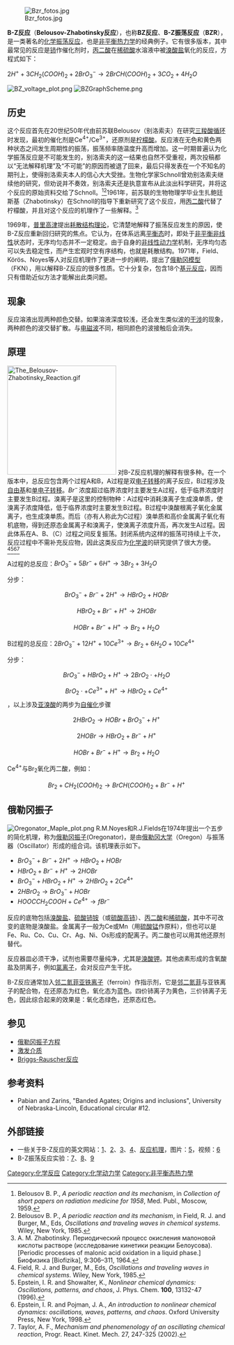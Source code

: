 [[File:Bzr_fotos.jpg|thumb]]

'''B-Z反应'''（'''Belousov-Zhabotinsky反应'''），也称'''BZ反应'''、'''B-Z振荡反应'''（'''BZR'''），是一类著名的[[化学振荡反应|化学振荡反应]]，也是[[非平衡态热力學|非平衡热力学]]的经典例子。它有很多版本，其中最常见的反应是[[铈|铈]]作催化剂时，[[丙二酸|丙二酸]]在[[稀硫酸|稀硫酸]]水溶液中被[[溴酸盐|溴酸盐]]氧化的反应，方程式如下：

<math>2H^++3CH_2(COOH)_2+2BrO_3^- \rightarrow 2BrCH(COOH)_2+3CO_2+4H_2O\,</math> 

[[File:BZ_voltage_plot.png|thumb]]
[[File:BZGraphScheme.png|thumb]]

== 历史 ==
这个反应首先在20世纪50年代由前苏联Belousov（别洛索夫）在研究[[三羧酸循环|三羧酸循环]]时发现，最初的催化剂是Ce<sup>4+</sup>/Ce<sup>3+</sup>，还原剂是[[柠檬酸|柠檬酸]]。反应液在无色和黄色两种状态之间发生周期性的振荡，振荡频率随温度升高而增加。这一时期普遍认为化学振荡反应是不可能发生的，别洛索夫的这一结果也自然不受重视，两次投稿都以“无法解释机理”及“不可能”的原因而被退了回来，最后只得发表在一个不知名的期刊上，使得别洛索夫本人的信心大大受挫。生物化学家Schnoll曾劝别洛索夫继续他的研究，但劝说并不奏效，别洛索夫还是执意宣布从此淡出科学研究，并将这个反应的原始资料交给了Schnoll。<ref>Belousov B. P., ''A periodic reaction and its mechanism'', in ''Collection of short papers on radiation medicine for 1958'', Med. Publ., Moscow, 1959. </ref><ref>Belousov B. P., ''A periodic reaction and its mechanism'', in Field, R. J. and Burger, M., Eds, ''Oscillations and traveling waves in chemical systems''. Wiley, New York, 1985. </ref>1961年，前苏联的生物物理学毕业生扎鲍廷斯基（Zhabotinsky）在Schnoll的指导下重新研究了这个反应，用[[丙二酸|丙二酸]]代替了柠檬酸，并且对这个反应的机理作了一些解释。<ref>A. M. Zhabotinsky. Периодический процесс окисления малоновой кислоты растворе (исследование кинетики реакции Белоусова). [Periodic processes of malonic acid oxidation in a liquid phase.] Биофизика [Biofizika], 9:306–311, 1964.</ref>

1969年，[[普里高津|普里高津]]提出[[耗散结构理论|耗散结构理论]]，它清楚地解释了振荡反应发生的原因，使B-Z反应重新回归研究的焦点。它认为，在体系远离[[平衡态|平衡态]]时，即处于[[非平衡非线性|非平衡非线性]]状态时，无序均匀态并不一定稳定。由于自身的[[非线性动力学|非线性动力学]]机制，无序均匀态可以失去稳定性，而产生宏观时空有序结构，也就是耗散结构。1971年，Field、Körös、Noyes等人对反应机理作了更进一步的阐明，提出了[[俄勒冈模型|俄勒冈模型]]（FKN），用以解释B-Z反应的很多性质。它十分复杂，包含18个[[基元反应|基元反应]]，因而只有借助近似方法才能解出此类问题。

==现象==
反应溶液出现两种颜色交替。如果溶液深度较浅，还会发生类似波的[[干涉_(物理学)|干涉]]的现象，两种颜色的波交替扩散。与[[电磁波|电磁波]]不同，相同颜色的波接触后会消失。
== 原理 ==
[[Image:The_Belousov-Zhabotinsky_Reaction.gif|250px]]
对B-Z反应机理的解释有很多种。在一个版本中，总反应包含两个过程A和B，A过程是双[[电子转移|电子转移]]的离子反应，B过程涉及[[自由基|自由基]]和[[单电子转移|单电子转移]]。<math>Br^-\,</math>浓度超过临界浓度时主要发生A过程，低于临界浓度时主要发生B过程。溴离子是这里的控制物种：A过程中消耗溴离子生成溴单质，使溴离子浓度降低，低于临界浓度时主要发生B过程。B过程中溴酸根离子氧化金属离子，也生成溴单质。而后（亦有人称此为C过程）溴单质和高价金属离子氧化有机底物，得到还原态金属离子和溴离子，使溴离子浓度升高，再次发生A过程。因此体系在A、B、（C）过程之间反复振荡。封闭系统内这样的振荡可持续上千次，反应过程中不需补充反应物，因此这类反应为[[化学波|化学波]]的研究提供了很大方便。<ref>Field, R. J. and Burger, M., Eds, ''Oscillations and traveling waves in chemical systems''. Wiley, New York, 1985. </ref><ref>Epstein, I. R. and Showalter, K., ''Nonlinear chemical dynamics: Oscillations, patterns, and chaos'', J. Phys. Chem. '''100''', 13132-47 (1996). </ref><ref>Epstein, I. R. and Pojman, J. A., ''An introduction to nonlinear chemical dynamics: oscillations, waves, patterns, and chaos''. Oxford University Press, New York, 1998.</ref><ref>Taylor, A. F., ''Mechanism and phenomenology of an oscillating chemical reaction'', Progr. React. Kinet. Mech. 27, 247-325 (2002). </ref>

A过程的总反应：<math>BrO_3^-+5Br^-+6H^+ \rightarrow 3Br_2+3H_2O\,</math>

分步：
:<math>BrO_3^-+Br^-+2H^+ \rightarrow HBrO_2+HOBr\,</math>
:<math>HBrO_2+Br^-+H^+ \rightarrow 2HOBr\,</math>
:<math>HOBr+Br^-+H^+ \rightarrow Br_2+H_2O\,</math>

B过程的总反应：<math>2BrO_3^-+12H^++10Ce^{3+} \rightarrow Br_2+6H_2O+10Ce^{4+}\,</math>

分步：
:<math>BrO_3^-+HBrO_2+H^+ \rightarrow 2BrO_2 \cdot +H_2O\,</math>
:<math>BrO_2 \cdot +Ce^{3+}+H^+ \rightarrow HBrO_2+Ce^{4+}\,</math>，以上涉及[[亚溴酸|亚溴酸]]的两步为[[自催化|自催化]]步骤
:<math>2HBrO_2 \rightarrow HOBr+BrO_3^-+H^+\,</math>
:<math>2HOBr \rightarrow HBrO_2+Br^-+H^+\,</math>
:<math>HOBr+Br^-+H^+ \rightarrow Br_2+H_2O\,</math>

Ce<sup>4+</sup>与Br<sub>2</sub>氧化丙二酸，例如：
:<math>Br_2+CH_2(COOH)_2 \rightarrow BrCH(COOH)_2+Br^-+H^+\,</math>

==俄勒冈振子==
[[File:Oregonator_Maple_plot.png|thumb]]
R.M.Noyes和R.J.Fields在1974年提出一个五步的简化机理，称为[[俄勒冈振子方程|俄勒冈振子]](Oregonator)，是由[[俄勒冈大学|俄勒冈大学]]（Oregon）与振荡器（Oscillator）形成的组合词。该机理表示如下。

* <math>BrO_3^- + Br^- + 2H^+ \rightarrow HBrO_2 + HOBr\,</math>
* <math>HBrO_2 + Br^- + H^+ \rightarrow 2HOBr\,</math>
* <math>BrO_3^- + HBrO_2 + H^+ \rightarrow 2HBrO_2 + 2Ce^{4+}\,</math>
* <math>2HBrO_2 \rightarrow BrO_3^- + HOBr\,</math>
* <math>HOOCCH_2COOH + Ce^{4+} \rightarrow fBr^-\,</math>

反应的底物包括[[溴酸盐|溴酸盐]]、[[硫酸铈铵|硫酸铈铵]]（或[[硫酸高铈|硫酸高铈]]）、[[丙二酸|丙二酸]]和[[稀硫酸|稀硫酸]]，其中不可改变的底物是溴酸盐。金属离子一般为Ce或Mn（用[[硫酸锰|硫酸锰]]作原料），但也可以是Fe、Ru、Co、Cu、Cr、Ag、Ni、Os形成的配离子。丙二酸也可以用其他还原剂替代。

反应器皿必须干净，试剂也需要尽量纯净，尤其是[[溴酸钾|溴酸钾]]。其他卤素形成的含氧酸盐及阴离子，例如[[氯离子|氯离子]]，会对反应产生干扰。

B-Z反应通常加入[[邻二氮菲亚铁离子|邻二氮菲亚铁离子]]（ferroin）作指示剂，它是[[邻二氮菲|邻二氮菲]]与亚铁离子的配合物，在还原态为红色，氧化态为蓝色。四价铈离子为黄色，三价铈离子无色，因此综合起来的效果是：氧化态绿色，还原态红色。

== 参见 ==
* [[俄勒冈振子方程|俄勒冈振子方程]]
* [[激发介质|激发介质]]
* [[Briggs-Rauscher反应|Briggs-Rauscher反应]]
{{commons|Belousov-Zhabotinsky reaction|B-Z反应}}

== 参考资料 ==
<div class="references-small">
<references />
</div>
{{refbegin}}
* Pabian and Zarins, "Banded Agates; Origins and inclusions", University of Nebraska-Lincoln, Educational circular #12.
{{refend}}

== 外部链接 ==
* 一些关于B-Z反应的英文网站：[http://www.scholarpedia.org/article/Belousov-Zhabotinsky_reaction]{{Wayback|url=http://www.scholarpedia.org/article/Belousov-Zhabotinsky_reaction |date=20081007045307 }}、[https://wayback.archive-it.org/all/20080119231534/http://staff.science.nus.edu.sg/~parwani/c1/node65.html]、[https://web.archive.org/web/20121231011212/http://online.redwoods.cc.ca.us/instruct/darnold/deproj/Sp98/Gabe/]、[https://web.archive.org/web/20050213233704/http://ed.augie.edu/~awaspaas/inorg/bz.pdf]、[http://www.edu365.cat/aulanet/comsoc/treballsrecerca/treballs_03_04/treb_publicats/Oscillating%20reactions/bz_exp.pdf 反应机理]{{dead link|date=2017年11月 |bot=InternetArchiveBot |fix-attempted=yes }}，图片：[http://www.chem.leeds.ac.uk/chaos/pic_gal.html]{{Wayback|url=http://www.chem.leeds.ac.uk/chaos/pic_gal.html |date=20081025022312 }}，视频：[http://youtube.com/watch?v=g3JbDybzYqk&feature=related]{{Wayback|url=http://youtube.com/watch?v=g3JbDybzYqk&feature=related |date=20120823084104 }}
* B-Z振荡反应实验：[http://swuhx.cqdowell.com/files.video/video/20080517174328-B-Z振荡反应.pdf]{{Wayback|url=http://swuhx.cqdowell.com/files.video/video/20080517174328-B-Z%E6%8C%AF%E8%8D%A1%E5%8F%8D%E5%BA%94.pdf |date=20190603171217 }}、[https://web.archive.org/web/20111020145105/http://public.whut.edu.cn/wlhxyd/index/main.files/xiti/syyx/exp18.html]、[http://211.64.32.2/dzxyhxx/xsys/wuhua/wuji.files/jiaoan/15.doc]{{dead link|date=2017年11月 |bot=InternetArchiveBot |fix-attempted=yes }}{{zh icon}}

{{Authority control}}
[[Category:化学反应|Category:化学反应]]
[[Category:化学动力学|Category:化学动力学]]
[[Category:非平衡态热力學|Category:非平衡态热力學]]